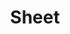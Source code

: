 ---
title: Sheet
description: A sheet is a container that slides in from the edge of the screen.
---